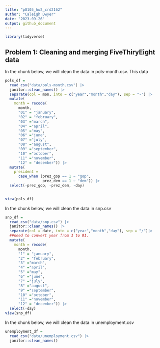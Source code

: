 ```yaml
---
title: "p8105_hw2_crd2162"
author: "Caleigh Dwyer"
date: "2023-09-26"
output: github_document
---
```


```r
library(tidyverse)
```

## Problem 1: Cleaning and merging FiveThiryEight data

In the chunk below, we will clean the data in pols-month.csv. This data 

```r
pols_df =
  read_csv("data/pols-month.csv") |> 
  janitor::clean_names() |> 
  separate(col = mon, into = c("year","month","day"), sep = "-") |> 
  mutate(
    month = recode(
      month,
      "01" = "january",
      "02" = "february",
      "03" ="march",
      "04" ="april",
      "05" ="may",
      "06" ="june",
      "07" ="july",
      "08" ="august",
      "09" ="september",
      "10" ="october",
      "11" ="november",
      "12" = "december")) |> 
  mutate(
    president =
      case_when (prez_gop == 1 ~ "gop",
                 prez_dem == 1 ~ "dem")) |> 
  select(-prez_gop, -prez_dem, -day)
  

view(pols_df)
```

In the chunk below, we will clean the data in snp.csv

```r
snp_df =
  read_csv("data/snp.csv") |> 
  janitor::clean_names() |> 
  separate(col = date, into = c("year","month","day"), sep = "/")|> 
  ##need to convert year from 1 to 01.
  mutate(
    month = recode(
      month,
      "1" = "january",
      "2" = "february",
      "3" ="march",
      "4" ="april",
      "5" ="may",
      "6" ="june",
      "7" ="july",
      "8" ="august",
      "9" ="september",
      "10" ="october",
      "11" ="november",
      "12" = "december")) |> 
  select(-day)
view(snp_df)
```

In the chunk below, we will clean the data in unemployment.csv


```r
unemployment_df =
  read_csv("data/unemployment.csv") |> 
  janitor::clean_names()
```

